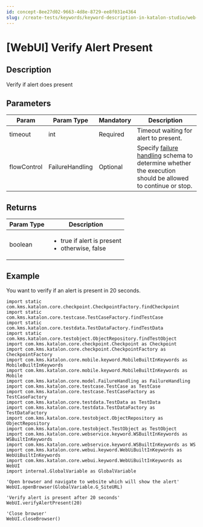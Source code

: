 ```yaml
---
id: concept-8ee27d02-9663-4d8e-8729-ee8f031e4364
slug: /create-tests/keywords/keyword-description-in-katalon-studio/web-ui-keywords/webui-verify-alert-present
---
```


# \[WebUI\] Verify Alert Present

## Description

Verify if alert does present

## Parameters

<table><tr><th>Param</th><th>Param Type</th><th>Mandatory</th><th>Description</th></tr><tbody><tr><td>timeout</td><td>int</td><td>Required</td><td>Timeout waiting for alert to present.</td></tr><tr><td>flowControl</td><td>FailureHandling</td><td>Optional</td><td>Specify <a href="/maintain/configure-failure-handling-settings-in-katalon-studio" >failure handling</a> schema to determine whether the execution should be allowed to continue or stop.</td></tr></tbody></table>

## Returns

<table><tr><th>Param Type</th><th>Description</th></tr><tbody><tr><td>boolean</td><td><ul><li>true if alert is present</li><li>otherwise, false</li></ul></td></tr></tbody></table>

## Example

You want to verify if an alert is present in 20 seconds.

```
import static com.kms.katalon.core.checkpoint.CheckpointFactory.findCheckpoint
import static com.kms.katalon.core.testcase.TestCaseFactory.findTestCase
import static com.kms.katalon.core.testdata.TestDataFactory.findTestData
import static com.kms.katalon.core.testobject.ObjectRepository.findTestObject
import com.kms.katalon.core.checkpoint.Checkpoint as Checkpoint
import com.kms.katalon.core.checkpoint.CheckpointFactory as CheckpointFactory
import com.kms.katalon.core.mobile.keyword.MobileBuiltInKeywords as MobileBuiltInKeywords
import com.kms.katalon.core.mobile.keyword.MobileBuiltInKeywords as Mobile
import com.kms.katalon.core.model.FailureHandling as FailureHandling
import com.kms.katalon.core.testcase.TestCase as TestCase
import com.kms.katalon.core.testcase.TestCaseFactory as TestCaseFactory
import com.kms.katalon.core.testdata.TestData as TestData
import com.kms.katalon.core.testdata.TestDataFactory as TestDataFactory
import com.kms.katalon.core.testobject.ObjectRepository as ObjectRepository
import com.kms.katalon.core.testobject.TestObject as TestObject
import com.kms.katalon.core.webservice.keyword.WSBuiltInKeywords as WSBuiltInKeywords
import com.kms.katalon.core.webservice.keyword.WSBuiltInKeywords as WS
import com.kms.katalon.core.webui.keyword.WebUiBuiltInKeywords as WebUiBuiltInKeywords
import com.kms.katalon.core.webui.keyword.WebUiBuiltInKeywords as WebUI
import internal.GlobalVariable as GlobalVariable

'Open browser and navigate to website which will show the alert'
WebUI.openBrowser(GlobalVariable.G_SiteURL)

'Verify alert is present after 20 seconds'
WebUI.verifyAlertPresent(20)

'Close browser'
WebUI.closeBrowser()

```
